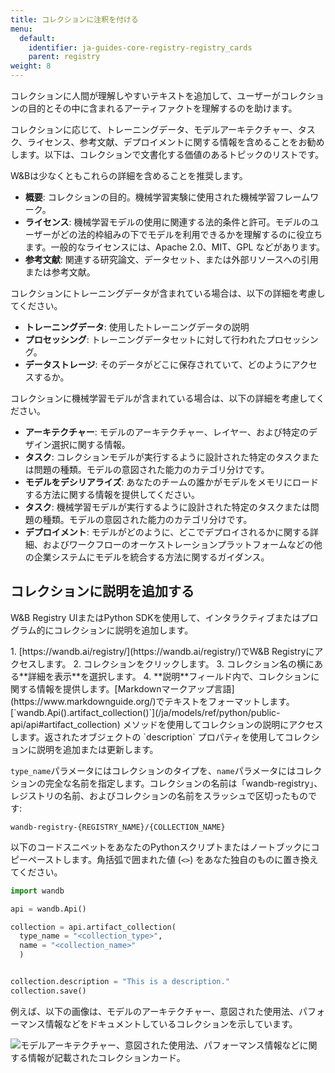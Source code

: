 ```yaml
---
title: コレクションに注釈を付ける
menu:
  default:
    identifier: ja-guides-core-registry-registry_cards
    parent: registry
weight: 8
---
```


コレクションに人間が理解しやすいテキストを追加して、ユーザーがコレクションの目的とその中に含まれるアーティファクトを理解するのを助けます。

コレクションに応じて、トレーニングデータ、モデルアーキテクチャー、タスク、ライセンス、参考文献、デプロイメントに関する情報を含めることをお勧めします。以下は、コレクションで文書化する価値のあるトピックのリストです。

W&Bは少なくともこれらの詳細を含めることを推奨します。
* **概要**: コレクションの目的。機械学習実験に使用された機械学習フレームワーク。
* **ライセンス**: 機械学習モデルの使用に関連する法的条件と許可。モデルのユーザーがどの法的枠組みの下でモデルを利用できるかを理解するのに役立ちます。一般的なライセンスには、Apache 2.0、MIT、GPL などがあります。
* **参考文献**: 関連する研究論文、データセット、または外部リソースへの引用または参考文献。

コレクションにトレーニングデータが含まれている場合は、以下の詳細を考慮してください。
* **トレーニングデータ**: 使用したトレーニングデータの説明
* **プロセッシング**: トレーニングデータセットに対して行われたプロセッシング。
* **データストレージ**: そのデータがどこに保存されていて、どのようにアクセスするか。

コレクションに機械学習モデルが含まれている場合は、以下の詳細を考慮してください。
* **アーキテクチャー**: モデルのアーキテクチャー、レイヤー、および特定のデザイン選択に関する情報。
* **タスク**: コレクションモデルが実行するように設計された特定のタスクまたは問題の種類。モデルの意図された能力のカテゴリ分けです。
* **モデルをデシリアライズ**: あなたのチームの誰かがモデルをメモリにロードする方法に関する情報を提供してください。
* **タスク**: 機械学習モデルが実行するように設計された特定のタスクまたは問題の種類。モデルの意図された能力のカテゴリ分けです。
* **デプロイメント**: モデルがどのように、どこでデプロイされるかに関する詳細、およびワークフローのオーケストレーションプラットフォームなどの他の企業システムにモデルを統合する方法に関するガイダンス。

## コレクションに説明を追加する

W&B Registry UIまたはPython SDKを使用して、インタラクティブまたはプログラム的にコレクションに説明を追加します。

<Tabs>
<Tab title="W&B Registry UI">
1. [https://wandb.ai/registry/](https://wandb.ai/registry/)でW&B Registryにアクセスします。
2. コレクションをクリックします。
3. コレクション名の横にある**詳細を表示**を選択します。
4. **説明**フィールド内で、コレクションに関する情報を提供します。[Markdownマークアップ言語](https://www.markdownguide.org/)でテキストをフォーマットします。
</Tab>
<Tab title="Python SDK">
[`wandb.Api().artifact_collection()`](/ja/models/ref/python/public-api/api#artifact_collection) メソッドを使用してコレクションの説明にアクセスします。返されたオブジェクトの `description` プロパティを使用してコレクションに説明を追加または更新します。

`type_name`パラメータにはコレクションのタイプを、`name`パラメータにはコレクションの完全な名前を指定します。コレクションの名前は「wandb-registry」、レジストリの名前、およびコレクションの名前をスラッシュで区切ったものです:

```text
wandb-registry-{REGISTRY_NAME}/{COLLECTION_NAME}
```

以下のコードスニペットをあなたのPythonスクリプトまたはノートブックにコピーペーストします。角括弧で囲まれた値 (`<>`) をあなた独自のものに置き換えてください。

```python
import wandb

api = wandb.Api()

collection = api.artifact_collection(
  type_name = "<collection_type>", 
  name = "<collection_name>"
  )


collection.description = "This is a description."
collection.save()  
```
</Tab>
</Tabs>

例えば、以下の画像は、モデルのアーキテクチャー、意図された使用法、パフォーマンス情報などをドキュメントしているコレクションを示しています。

<Frame>
    <img src="/images/registry/registry_card.png" alt="モデルアーキテクチャー、意図された使用法、パフォーマンス情報などに関する情報が記載されたコレクションカード。"  />
</Frame>